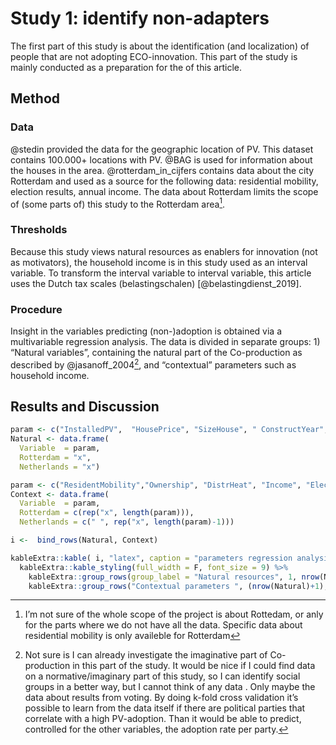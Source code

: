 # Study 1: identify non-adapters \label{Study1}
The first part of this study is about the identification (and localization) of people that are not adopting ECO-innovation.  This part  of the study is mainly conducted as a preparation for the \hyperref[Study2]{second part} of this article.

## Method

### Data 
@stedin provided the data for the geographic location of PV. This dataset contains 100.000+ locations with PV. @BAG is used for information about the houses in the area. @rotterdam_in_cijfers contains data about the city Rotterdam and used as a source for the following data: residential mobility, election results, annual income. The data about Rotterdam limits the scope of (some parts of) this study to the Rotterdam area^[I'm not sure of the whole scope of the project is about Rottedam, or anly for the parts where we do not have all the data. Specific data about residential mobility is only availeble for Rotterdam]. 

### Thresholds 
Because this study views natural resources as enablers for innovation (not as motivators), the household  income is in this study used as an interval variable. To transform the interval variable to interval variable, this article uses the Dutch tax scales (belastingschalen) [@belastingdienst_2019].

### Procedure
Insight in the variables predicting (non-)adoption is obtained via a multivariable regression analysis. The data is divided in separate groups: 1) "Natural variables", containing the natural part of the Co-production as described by @jasanoff_2004^[Not sure is I can already investigate the imaginative part of Co-production in this part of the study. It would be nice if I could find data on a normative/imaginary part of this study, so I can identify social groups in a better way, but I cannot think of any data . Only maybe the data about results from voting. By doing k-fold cross validation it's possible to learn from the data itself if there are political parties that correlate with a high PV-adoption. Than it would be able to predict, controlled for the other variables, the adoption rate per party.], and "contextual" parameters such as household income.

## Results and Discussion
```r

param <- c("InstalledPV",  "HousePrice", "SizeHouse", " ConstructYear", "SizeRooftop")
Natural <- data.frame(
  Variable  = param,
  Rotterdam = "x",
  Netherlands = "x")

param <- c("ResidentMobility","Ownership", "DistrHeat", "Income", "ElectionResults")
Context <- data.frame(
  Variable  = param,
  Rotterdam = c(rep("x", length(param))),
  Netherlands = c(" ", rep("x", length(param)-1)))

i <-  bind_rows(Natural, Context)

kableExtra::kable( i, "latex", caption = "parameters regression analysis", booktabs = T) %>% 
  kableExtra::kable_styling(full_width = F, font_size = 9) %>%
    kableExtra::group_rows(group_label = "Natural resources", 1, nrow(Natural)) %>%  
    kableExtra::group_rows("Contextual parameters ", (nrow(Natural)+1), nrow(i))

```